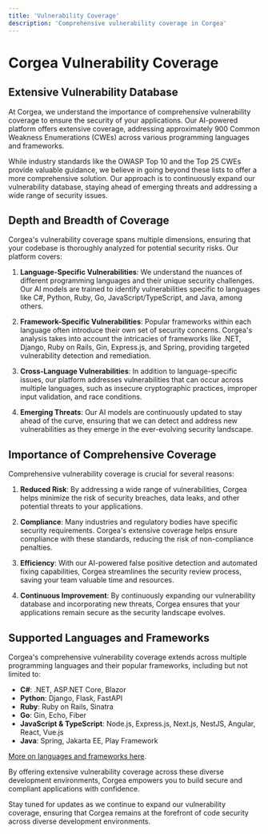 ```yaml
---
title: 'Vulnerability Coverage'
description: 'Comprehensive vulnerability coverage in Corgea'
---
```


# Corgea Vulnerability Coverage

## Extensive Vulnerability Database

At Corgea, we understand the importance of comprehensive vulnerability coverage to ensure the security of your applications. Our AI-powered platform offers extensive coverage, addressing approximately 900 Common Weakness Enumerations (CWEs) across various programming languages and frameworks.

While industry standards like the OWASP Top 10 and the Top 25 CWEs provide valuable guidance, we believe in going beyond these lists to offer a more comprehensive solution. Our approach is to continuously expand our vulnerability database, staying ahead of emerging threats and addressing a wide range of security issues.

## Depth and Breadth of Coverage

Corgea's vulnerability coverage spans multiple dimensions, ensuring that your codebase is thoroughly analyzed for potential security risks. Our platform covers:

1. **Language-Specific Vulnerabilities**: We understand the nuances of different programming languages and their unique security challenges. Our AI models are trained to identify vulnerabilities specific to languages like C#, Python, Ruby, Go, JavaScript/TypeScript, and Java, among others.

2. **Framework-Specific Vulnerabilities**: Popular frameworks within each language often introduce their own set of security concerns. Corgea's analysis takes into account the intricacies of frameworks like .NET, Django, Ruby on Rails, Gin, Express.js, and Spring, providing targeted vulnerability detection and remediation.

3. **Cross-Language Vulnerabilities**: In addition to language-specific issues, our platform addresses vulnerabilities that can occur across multiple languages, such as insecure cryptographic practices, improper input validation, and race conditions.

4. **Emerging Threats**: Our AI models are continuously updated to stay ahead of the curve, ensuring that we can detect and address new vulnerabilities as they emerge in the ever-evolving security landscape.

## Importance of Comprehensive Coverage

Comprehensive vulnerability coverage is crucial for several reasons:

1. **Reduced Risk**: By addressing a wide range of vulnerabilities, Corgea helps minimize the risk of security breaches, data leaks, and other potential threats to your applications.

2. **Compliance**: Many industries and regulatory bodies have specific security requirements. Corgea's extensive coverage helps ensure compliance with these standards, reducing the risk of non-compliance penalties.

3. **Efficiency**: With our AI-powered false positive detection and automated fixing capabilities, Corgea streamlines the security review process, saving your team valuable time and resources.

4. **Continuous Improvement**: By continuously expanding our vulnerability database and incorporating new threats, Corgea ensures that your applications remain secure as the security landscape evolves.

## Supported Languages and Frameworks

Corgea's comprehensive vulnerability coverage extends across multiple programming languages and their popular frameworks, including but not limited to:

- **C#**: .NET, ASP.NET Core, Blazor
- **Python**: Django, Flask, FastAPI
- **Ruby**: Ruby on Rails, Sinatra
- **Go**: Gin, Echo, Fiber
- **JavaScript & TypeScript**: Node.js, Express.js, Next.js, NestJS, Angular, React, Vue.js
- **Java**: Spring, Jakarta EE, Play Framework

[More on languages and frameworks here](/language_support). 

By offering extensive vulnerability coverage across these diverse development environments, Corgea empowers you to build secure and compliant applications with confidence.

Stay tuned for updates as we continue to expand our vulnerability coverage, ensuring that Corgea remains at the forefront of code security across diverse development environments.